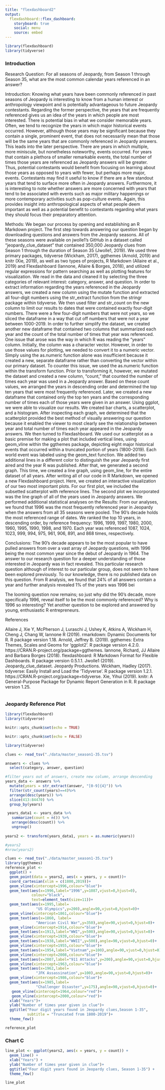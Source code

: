 ```yaml
---
title: "flexdashboard2"
output: 
  flexdashboard::flex_dashboard:
    storyboard: true
    social: menu
    source: embed
---
```


```r
library(flexdashboard)
library(tidyverse)
```


### Introduction 
Research Question:
For all seasons of Jeopardy, from Season 1 through Season 35, what are the most common calendar years referenced in an answer?
 
Introduction:
Knowing what years have been commonly referenced in past seasons of Jeopardy is interesting to know from a human interest or anthropology viewpoint and is potentially advantageous to future Jeopardy contestants. Regarding the former perspective, the years that are frequently referenced gives us an idea of the years in which people are most interested. There is potential bias in what we consider memorable years. Often, we tend to recognize the years in which major historical events occurred. However, although those years may be significant because they contain a single, prominent event, that does not necessarily mean that those will be the same years that are commonly referenced in Jeopardy answers. This leads into the later perspective. There are years in which multiple, more miniscule, but nonetheless noteworthy, events occurred. For years that contain a plethora of smaller remarkable events, the total number of times those years are referenced as Jeopardy answers will be greater. Thus, potential contestants would benefit from focusing on learning about those years as opposed to years with fewer, but perhaps more major, events. Contestants may find it useful to know if there are a few standout years that tend to surface more often in Jeopardy answers. Furthermore, it is interesting to note whether answers are more concerned with years that tend to be associated with events such as major military happenings or more contemporary activities such as pop-culture events. Again, this provides insight into anthropological aspects of what people deem important as well as a potential benefit to contestants regarding what years they should focus their preparatory attention.
 
Methods:
We began our process by opening and establishing an R Markdown project. The first step towards answering our question began by downloading questions and answers from the Jeopardy seasons. All of these seasons were available on jwolle1’s GitHub in a dataset called “jeopardy_clue_dataset” that contained 350,000 Jeopardy clues from Season 1 through the duration of Season 35 (Jwolle1, 2019). We used three primary packages, tidyverse (Wickham, 2017), ggthemes (Arnold, 2019) and knitr (Xie, 2019), as well as two types of projects, R Markdown (Allaire et al., 2019) and Flexdashboard (Iannone, Allaire & Borges, 2018), and utilized regular expressions for pattern searching as well as plotting features for visualization. We read in the data and cleaned it by selecting the three categories of relevant interest: category, answer, and question. In order to extract information regarding the years referenced in the Jeopardy answers, we created a new column using the mutate function and extracted all four-digit numbers using the str_extract function from the stringr package within tidyverse. We then used filter and str_count on the new column to limit our results to dates that were contained exactly four-digit numbers. There were a few four-digit numbers that were not years, so we sliced the dataframe in a way that cut off numbers that were not a year between 1000-2019. In order to further simplify the dataset, we created another new dataframe that contained two columns that summarized each year and the count of the total number of times that year was referenced.
One issue that arose was the way in which R was reading the “years” column. Initially, the column was a character vector. However, in order to use those values for plotting, we needed to convert it to a numeric vector. Simply using the as.numeric function alone was insufficient because it created a new, separate dataframe rather than converting the vector within our primary dataset. To counter this issue, we used the as.numeric function  within the transform function. Prior to transforming it, however, we mutated the dataset and created a new column, “count,” that counted the number of times each year was used in a Jeopardy answer. Based on these count values, we arranged the years in descending order and determined the top ten years that were most frequently referenced. Later, we created a new dataframe that contained only the top ten years and the corresponding number of times each of those years were given in an answer.
Using ggplot, we were able to visualize our results. We created bar charts, a scatterplot, and a histogram. After inspecting each graph, we determined that the scatterplot provided the best method of visually answering our question because it enabled the viewer to most clearly see the relationship between year and total number of times each year appeared in the Jeopardy answers. We then turned to Flexdashboard. We used our scatterplot as a basic premise for making a plot that included vertical lines, using geom_vline within the ggthemes package, depicting eight major historical events that occurred within a truncated portion of years (1800-2019). Each world event was labeled using the geom_text function. We added two additional lines in a different color to distinguish the year Jeopardy first aired and the year R was published. After that, we generated a second graph. This time, we created a line graph, using geom_line, for the entire dataset of all years. 
After writing all of our code in R Markdown, we opened a new Flexdashboard project. Here, we created an interactive visualization of our two most important plots. For our first plot, we included the subsetted scatterplot with reference lines. The second plot we incorporated was the line graph of all of the years used in Jeopardy answers. 
We performed additional statistical analyses on the 
Results:
From our analyses, we found that 1996 was the most frequently referenced year in Jeopardy when the answers from all 35 seasons were pooled. The 90’s decade holds the most referenced range of dates. We ranked the top 10 years, in descending order, by reference frequency: 1996, 1999, 1997, 1980, 2000, 1960, 1995, 1990, 1998, and 1970. Each year was referenced 1087, 1024, 1023, 999, 994, 975, 961, 906, 891, and 868 times, respectively.

Conclusions: 
The 90’s decade appears to be the most popular to have pulled answers from over a vast array of Jeopardy questions, with 1996 being the most common year since the debut of Jeopardy in 1964. The answer to our research question for a deeper understanding of those interested in Jeopardy was in fact revealed. This particular research question although of interest to our particular group, does not seem to have been explored previously. To our knowledge, there is no published data on this question. From R analysis, we found that 24% of all answers contain a year and further analysis revealed 1% of the years was 1996 bei


The looming question now remains; so just why did the 90’s decade, more specifically 1996, reveal itself to be the most commonly referenced? Why is 1996 so interesting? Yet another question to be explored and answered by young, enthusiastic R entrepreneurs. 


References

Allaire J, Xie Y, McPherson J, Luraschi J, Ushey K, Atkins A, Wickham H, Cheng J, Chang W, Iannone R (2019). rmarkdown: Dynamic Documents for R. R package version 1.18.
Arnold, Jeffrey B. (2019). ggthemes: Extra Themes, Scales and Geoms for 'ggplot2'. R
  package version 4.2.0. https://CRAN.R-project.org/package=ggthemes.
Iannone, Richard, JJ Allaire and Barbara Borges (2018). flexdashboard: R Markdown Format
  for Flexible Dashboards. R package version 0.5.1.1. 
Jwolle1 (2019). Jeopardy_clue_dataset. Jeopardy Productions. 
Wickham, Hadley (2017). tidyverse: Easily Install and Load the 'Tidyverse'. R package
  version 1.2.1. https://CRAN.R-project.org/package=tidyverse.
Xie, Yihui (2019). knitr: A General-Purpose Package for Dynamic Report Generation in R.
  R package version 1.25.

```r

```



### Jeopardy Reference Plot
```r
library(flexdashboard)
library(tidyverse)

knitr::opts_chunk$set(echo = TRUE)

knitr::opts_chunk$set(echo = FALSE)

library(tidyverse)

clues <- read_tsv("./data/master_season1-35.tsv")

answers <- clues %>% 
  select(category, answer, question)

#filter years out of answers, create new column, arrange descending
years_data <- answers %>% 
  mutate(years = str_extract(answer, "[0-9]{4}")) %>%
  filter(str_count(years)==4)%>% 
  arrange(desc(years)) %>% 
  slice(413:84470) %>% 
  group_by(years) 

 years_data1 <- years_data %>% 
   summarize(count = n()) %>% 
   arrange(desc(count)) %>% 
   ungroup()
 
years2 <- transform(years_data1, years = as.numeric(years))

#years2
#nrow(years2)

clues <- read_tsv("./data/master_season1-35.tsv")
library(ggthemes)
reference_plot <- 
  ggplot() +
  geom_point(data = years2, aes(x = years, y = count))+
  coord_cartesian(xlim = c(1800,2019))+
  geom_vline(xintercept=1996,colour="blue")+
  geom_text(aes(x=1996,label="1996",y=1087,vjust=0,hjust=0),
            colour="black",
            text=element_text(size=11))+
  geom_text(aes(x=1995,label=
              "US Olympics",y=200),angle=90,vjust=0,hjust=0)+
  geom_vline(xintercept=1861,colour="blue")+
  geom_text(aes(x=1860, label=
              "American Civil War",y=350),angle=90,vjust=0,hjust=0)+
  geom_vline(xintercept=1914,colour="blue")+
  geom_text(aes(x=1913,label="WWI",y=500),angle=90,vjust=0,hjust=0)+
  geom_vline(xintercept=1939,colour="blue")+
  geom_text(aes(x=1938,label="WWII",y=500),angle=90,vjust=0,hjust=0)+
  geom_vline(xintercept=1955,colour="blue")+
  geom_text(aes(x=1954,label="Vietnam",y=100),angle=90,vjust=0,hjust=0)+
  geom_vline(xintercept=2008,colour="blue")+
  geom_text(aes(x=2007,label="911 Attacks",y=200),angle=90,vjust=0,hjust=0)+
  geom_vline(xintercept=1963,colour="blue")+
  geom_text(aes(x=1962,label=
              "JFK Assassination",y=100),angle=90,vjust=0,hjust=0)+
  geom_vline(xintercept=1986,colour="blue")+
  geom_text(aes(x=1985,label=
              "Challenger Disaster",y=175),angle=90,vjust=0,hjust=0)+
   geom_vline(xintercept=1964,colour="red")+
   geom_vline(xintercept=2000,colour="red")+
  xlab("Years")+
  ylab("Number of times year given in clue")+
  ggtitle("Four digit years found in Jeopardy clues,Season 1-35",
          subtitle = "Truncated from 1800-2019")+
  theme_few()

reference_plot
```

### Chart C

```r
line_plot <- ggplot(years2, aes(x = years, y = count)) +
  geom_line() +
  xlab("Years") +
  ylab("Number of times year given in clue")+
  ggtitle("Four digit years found in Jeopardy clues, Season 1-35") +
  theme_few()

line_plot
```

